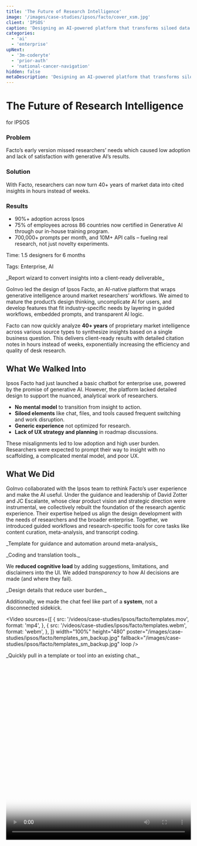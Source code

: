 ```yaml
---
title: 'The Future of Research Intelligence'
image: '/images/case-studies/ipsos/facto/cover_xsm.jpg'
client: 'IPSOS'
caption: 'Designing an AI-powered platform that transforms siloed data into actionable insights using deep research and advanced models.'
categories:
  - 'ai'
  - 'enterprise'
upNext:
  - '3m-coderyte'
  - 'prior-auth'
  - 'national-cancer-navigation'
hidden: false
metaDescription: 'Designing an AI-powered platform that transforms siloed data into actionable insights using deep research and advanced models.'
---
```



# The Future of Research Intelligence

for IPSOS

### Problem

Facto’s early version missed researchers’ needs which caused low adoption and lack of satisfaction with generative AI’s results.

### Solution

With Facto, researchers can now turn 40+ years of market data into cited insights in hours instead of weeks.

### Results

- 90%+ adoption across Ipsos
- 75% of employees across 86 countries now certified in Generative AI through our in-house training program.
- 700,000+ prompts per month, and 10M+ API calls – fueling real research, not just novelty experiments.


<span class="text--uppercase text--gray text--bold text--spacing text--md">Time:</span> 1.5 designers for 6 months

<span class="text--uppercase text--gray text--bold text--spacing text--md">Tags:</span> Enterprise, AI

<Divider />

<LightboxGallery
   image="/images/case-studies/ipsos/facto/report-wizard_sm.jpg"
   alt="Report wizard to convert insights into a client-ready deliverable"
   className="image--max-width"
/>
<p class="text--caption text--center">_Report wizard to convert insights into a client-ready deliverable_</p>

GoInvo led the design of Ipsos Facto, an AI-native platform that wraps generative intelligence around market researchers’ workflows. We aimed to mature the product’s design thinking, uncomplicate AI for users, and develop features that fit industry-specific needs by layering in guided workflows, embedded prompts, and transparent AI logic.

Facto can now quickly analyze **40+ years** of proprietary market intelligence across various source types to synthesize insights based on a single business question. This delivers client-ready results with detailed citation notes in hours instead of weeks, exponentially increasing the efficiency and quality of desk research.

<Divider />

## What We Walked Into

Ipsos Facto had just launched a basic chatbot for enterprise use, powered by the promise of generative AI. However, the platform lacked detailed design to support the nuanced, analytical work of researchers.

- **No mental model** to transition from insight to action.
- **Siloed elements** like chat, files, and tools caused frequent switching and work disruption.
- **Generic experience** not optimized for research.
- **Lack of UX strategy and planning** in roadmap discussions.

These misalignments led to low adoption and high user burden. Researchers were expected to prompt their way to insight with no scaffolding, a complicated mental model, and poor UX.

## What We Did

GoInvo collaborated with the Ipsos team to rethink Facto’s user experience and make the AI useful. Under the guidance and leadership of David Zotter and JC Escalante, whose clear product vision and strategic direction were instrumental, we collectively rebuilt the foundation of the research agentic experience. Their expertise helped us align the design development with the needs of researchers and the broader enterprise. Together, we introduced guided workflows and research-specific tools for core tasks like content curation, meta-analysis, and transcript coding.

<LightboxGallery
   image="/images/case-studies/ipsos/facto/template_sm.jpg"
   alt="Template for guidance and automation around meta-analysis"
   className="image--max-width"
/>
<p class="text--caption text--center">_Template for guidance and automation around meta-analysis_</p>

<div class="pure-u-lg-1-2">
  <LightboxGallery
    image="/images/case-studies/ipsos/facto/coding-2_sm.jpg"
    alt="Coding tools screen design"
    className="image--max-width"
  />
</div>
<div class="pure-u-lg-1-2">
   <LightboxGallery
    image="/images/case-studies/ipsos/facto/translation_sm.jpg"
    alt="Translation screen design"
    className="image--max-width"
  />
</div>
<p class="text--caption text--center">_Coding and translation tools._</p>

We **reduced cognitive load** by adding suggestions, limitations, and disclaimers into the UI. We added *transparency* to how AI decisions are made (and where they fail). 

<div class="pure-u-lg-1-3">
  <LightboxGallery
    image="/images/case-studies/ipsos/facto/charts_sm.jpg"
    alt="Charts design"
    className="image--max-width"
  />
</div>
<div class="pure-u-lg-1-3">
  <LightboxGallery
    image="/images/case-studies/ipsos/facto/hallucination-warnings_sm.jpg"
    alt="Hallucination warnings"
    className="image--max-width"
  />
</div>
<div class="pure-u-lg-1-3">
  <LightboxGallery
    image="/images/case-studies/ipsos/facto/prompt-suggestions_sm.jpg"
    alt="Prompt suggestions"
    className="image--max-width"
  />
</div>
<p class="text--caption text--center">_Design details that reduce user burden._</p>

Additionally, we made the chat feel like part of a **system**, not a disconnected sidekick.

<Video
  sources={[
    {
      src:
        '/videos/case-studies/ipsos/facto/templates.mov',
      format: 'mp4',
    },
    {
      src:
        '/videos/case-studies/ipsos/facto/templates.webm',
      format: 'webm',
    },
  ]}
  width="100%"
  height="480"
  poster="/images/case-studies/ipsos/facto/templates_sm_backup.jpg"
  fallback="/images/case-studies/ipsos/facto/templates_sm_backup.jpg"
  loop
/>
<p class="text--caption text--center">_Quickly pull in a template or tool into an existing chat._</p>
<Video
  sources={[
    {
      src:
        '/videos/case-studies/ipsos/facto/tools.mov',
      format: 'mp4',
    },
    {
      src:
        '/videos/case-studies/ipsos/facto/tools.webm',
      format: 'webm',
    },
  ]}
  width="100%"
  height="480"
  poster="/images/case-studies/ipsos/facto/tools_sm_backup.jpg"
  fallback="/images/case-studies/ipsos/facto/tools_sm_backup.jpg"
  loop
/>
<p class="text--caption text--center">_Insights that, on click, uncover details and citation metadata from diverse source types._</p>

All of this was underpinned by five principles:
- Guide users through **structured** paths, not just blank screens
- Allow **customization** for different research types and teams
- Ensure **transparency** of how AI arrives at answers
- Use **visual cues** to reduce complexity and orient the user
- Protect **privacy** with clear permissions and data handling

## What Changed

In three months:
- We moved from vendor to **core contributor**. Our team joined internal roadmap meetings and delivered concepts that were validated with users. 
- We **shipped dozens of UX band-aids** that reduced daily papercuts (aka friction).
- We created a **clickable prototype** to guide what’s next.
- We helped transition Facto from an internal experiment to a **client-ready product**, increasing the company’s revenue potential.

By grounding Facto’s AI tools in clear UX design, we helped increase user adoption and satisfaction by lowering the learning curve. Facto’s unique distinction from off-the-shelf LLM products sets the product up for long-term market success.

Ipsos Facto Highlights:
- **90%+** adoption across Ipsos
- **75%** of employees across 86 countries now certified in Generative AI through our in-house training program.
- **700,000+** prompts per month, and **10M+** API calls – fueling real research, not just novelty experiments.
- Client-facing AI agents launched—with more in development, co-created with partners who want in
- Collaboration with Stanford, MIT, the University of Chicago, and Temple University to keep us at the forefront of research innovation

## Why This Matters

A good model wrapped in a bad experience is still a bad product. By deeply integrating UX into the research assistant, we designed generative AI to feel like a trustworthy white glove service. Transforming it from usable to useful. That’s the difference delightful design can make.

We’re only 25% of the way to a mature enterprise tool. Design isn’t finished — it’s evolving. Continued work with researchers, leadership, and frontline users is required to sharpen utility and flow.

Beyond the product, the organization itself is maturing in how it sees and uses design. We haven’t yet hit the tipping point — where design is not just appreciated but funded, expected, and baked into enterprise services. A cultural shift is needed.

We’re navigating more than pixels and code. Power, budget, and priorities aren’t always aligned. Part of our role now is political: creating overlap between teams, missions, and ambitions — so the product doesn’t stall in committee.

And while we do all that… we still have to ship.
